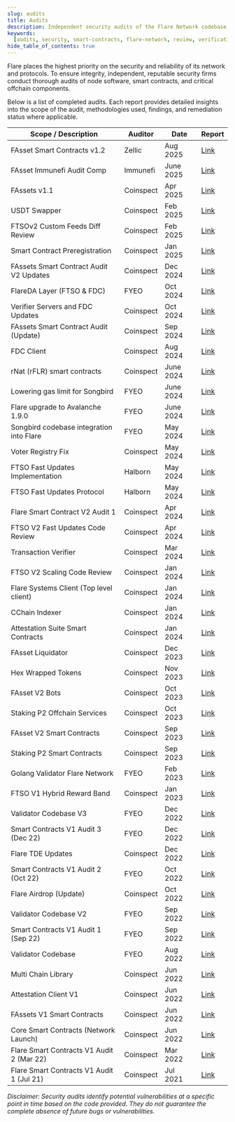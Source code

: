 ```yaml
---
slug: audits
title: Audits
description: Independent security audits of the Flare Network codebase, protocols, and smart contracts.
keywords:
  [audits, security, smart-contracts, flare-network, review, verification]
hide_table_of_contents: true
---
```


Flare places the highest priority on the security and reliability of its network and protocols.
To ensure integrity, independent, reputable security firms conduct thorough audits of node software, smart contracts, and critical offchain components.

Below is a list of completed audits.
Each report provides detailed insights into the scope of the audit, methodologies used, findings, and remediation status where applicable.

| Scope / Description                       | Auditor   | Date      | Report                                                                                                                                           |
| ----------------------------------------- | --------- | --------- | ------------------------------------------------------------------------------------------------------------------------------------------------ |
| FAsset Smart Contracts v1.2               | Zellic    | Aug 2025  | [Link](@site/static/pdf/audits/20250801-Zellic-Flare_FAssets_Audit_Report_08_2025.pdf)                                                           |
| FAsset Immunefi Audit Comp                | Immunefi  | June 2025 | [Link](https://immunefi.com/audit-competition/audit-comp-flare-fassets/leaderboard/)                                                             |
| FAssets v1.1                              | Coinspect | Apr 2025  | [Link](@site/static/pdf/audits/20250401-Coinspect-SmartContractAudit-Flare-FAssetCoreVault-v250506.pdf)                                          |
| USDT Swapper                              | Coinspect | Feb 2025  | [Link](@site/static/pdf/audits/20250201-Coinspect-SmartContractAudit-Flare-USDT_Swapper-v250327.pdf)                                             |
| FTSOv2 Custom Feeds Diff Review           | Coinspect | Feb 2025  | [Link](@site/static/pdf/audits/20250205-Coinspect-SmartContractAudit-Flare-FTSOv2CustomFeedsDiffReview-v240210.pdf)                              |
| Smart Contract Preregistration            | Coinspect | Jan 2025  | [Link](@site/static/pdf/audits/20250101-Coinspect-SmartContractAudit-Flare-Pre-Register&FTSOManagement-v250109.pdf)                              |
| FAssets Smart Contract Audit V2 Updates   | Coinspect | Dec 2024  | [Link](@site/static/pdf/audits/20241215-Coinspect-SmartContractAudit-Flare-FAssetV2Updates-v241217.pdf)                                          |
| FlareDA Layer (FTSO & FDC)                | FYEO      | Oct 2024  | [Link](@site/static/pdf/audits/20241001-FLARE-SecurityCodeReviewFLAREDataAvailabilityv1.0_Public.pdf)                                            |
| Verifier Servers and FDC Updates          | Coinspect | Oct 2024  | [Link](@site/static/pdf/audits/20241001-Coinspect-SourceCodeAudit-Flare-FDCv2-v250113.pdf)                                                       |
| FAssets Smart Contract Audit (Update)     | Coinspect | Sep 2024  | [Link](@site/static/pdf/audits/20240901-Coinspect-SmartContractAudit-Flare-FassetUpdate-v240910.pdf)                                             |
| FDC Client                                | Coinspect | Aug 2024  | [Link](@site/static/pdf/audits/20240801-Coinspect-Source_Code_Audit-Flare-FDCv1-v241004.pdf)                                                     |
| rNat (rFLR) smart contracts               | Coinspect | June 2024 | [Link](@site/static/pdf/audits/20240601-Coinspect-SmartContractSecurityReview-Flare-RNatContracts-v240701.pdf)                                   |
| Lowering gas limit for Songbird           | FYEO      | June 2024 | [Link](@site/static/pdf/audits/20240601-FYEO-Flare-Ongoing_Songbird_June_20th_1.0_Public.docx.pdf)                                               |
| Flare upgrade to Avalanche 1.9.0          | FYEO      | June 2024 | [Link](@site/static/pdf/audits/20240601-FYEO-Flare-Ongoing_Songbird_June_10th_1.0_Public.pdf)                                                    |
| Songbird codebase integration into Flare  | FYEO      | May 2024  | [Link](@site/static/pdf/audits/20240501-FYEO-FlareOngoingSongbird1.0_Public.pdf)                                                                 |
| Voter Registry Fix                        | Coinspect | May 2024  | [Link](@site/static/pdf/audits/20240501-Coinspect-Flare-SecurityReview-VoterRegistryFix-v240603.pdf)                                             |
| FTSO Fast Updates Implementation          | Halborn   | May 2024  | [Link](@site/static/pdf/audits/20240501-Halborn-FastUpdatesAudit.pdf)                                                                            |
| FTSO Fast Updates Protocol                | Halborn   | May 2024  | [Link](@site/static/pdf/audits/20240501-Halborn-FTSOFastUpdatesprotocolAudit.pdf)                                                                |
| Flare Smart Contract V2 Audit 1           | Coinspect | Apr 2024  | [Link](@site/static/pdf/audits/20230401-Coinspect-Flare-SourceCodeSecurityReview-SmartContractsV2-v240515.pdf)                                   |
| FTSO V2 Fast Updates Code Review          | Coinspect | Apr 2024  | [Link](@site/static/pdf/audits/20240401-Coinspect-Flare-SourceCodeSecurityReview-FastUpdates-v240612.pdf)                                        |
| Transaction Verifier                      | Coinspect | Mar 2024  | [Link](@site/static/pdf/audits/20240301-Coinspect-Flare-SourceCodeSecurityReview-TransactionVerifier-v240516.pdf)                                |
| FTSO V2 Scaling Code Review               | Coinspect | Jan 2024  | [Link](@site/static/pdf/audits/20240101-Coinspect-Flare-SourceCodeSecurityReview-FTSOScaling-v240515.pdf)                                        |
| Flare Systems Client (Top level client)   | Coinspect | Jan 2024  | [Link](@site/static/pdf/audits/20240101-Coinspect-Flare-SourceCodeSecurityReview-TopLevelClient-v240515.pdf)                                     |
| CChain Indexer                            | Coinspect | Jan 2024  | [Link](@site/static/pdf/audits/20240101-Coinspect-Flare-SourceCodeSecurityReview-CChainIndexer-v240409.pdf)                                      |
| Attestation Suite Smart Contracts         | Coinspect | Jan 2024  | [Link](@site/static/pdf/audits/20240101-Coinspect-Smart_Contract_Review-Flare_Attestation_Suite-v240220.pdf)                                     |
| FAsset Liquidator                         | Coinspect | Dec 2023  | [Link](@site/static/pdf/audits/20231207-Coinspect-Flare-Smart_Contract_Review-FAsset_Liquidator-v231207.pdf)                                     |
| Hex Wrapped Tokens                        | Coinspect | Nov 2023  | [Link](@site/static/pdf/audits/20231101-Coinspect-Flare-SmartContractAudit-HexWrappedTokens-v231211.pdf)                                         |
| FAsset V2 Bots                            | Coinspect | Oct 2023  | [Link](@site/static/pdf/audits/20231001-Coinspect-Flare-Source_Code_Review-FAsset_Bots-v240220.pdf)                                              |
| Staking P2 Offchain Services              | Coinspect | Oct 2023  | [Link](@site/static/pdf/audits/20231001-Coinspect-Flare-Source_Code_Review-Staking_P2-Offchain_Services-v240220.pdf)                             |
| FAsset V2 Smart Contracts                 | Coinspect | Sep 2023  | [Link](@site/static/pdf/audits/20230901-Coinspect-Flare-Smart_Contract_Review-FAsset_V2-v240220.pdf)                                             |
| Staking P2 Smart Contracts                | Coinspect | Sep 2023  | [Link](@site/static/pdf/audits/20230901-Coinspect-Flare-Smart_Contract_Review-StakingP2-v240220.pdf)                                             |
| Golang Validator Flare Network            | FYEO      | Feb 2023  | [Link](@site/static/pdf/audits/20230201-FlareNetworksLtd.-SecureCodeReviewof_Golang_Validator_on_the_Flare_Network_v1.0_February_Public.pdf)     |
| FTSO V1 Hybrid Reward Band                | Coinspect | Jan 2023  | [Link](@site/static/pdf/audits/20230101-Coinspect-SmartContractAudit-FlareHybridBandRewardv230220.pdf)                                           |
| Validator Codebase V3                     | FYEO      | Dec 2022  | [Link](@site/static/pdf/audits/20221201-FlareNetworksLtd.-Dec2022-SecureCodeReviewofSoliditySmartContractsontheFlareNetworkv1.0_Public.pdf)      |
| Smart Contracts V1 Audit 3 (Dec 22)       | FYEO      | Dec 2022  | [Link](@site/static/pdf/audits/20221201-FlareNetworksLtd.-Dec2022-SecureCodeReviewofSoliditySmartContractsontheFlareNetworkv1.0_Public.pdf)      |
| Flare TDE Updates                         | Coinspect | Dec 2022  | [Link](@site/static/pdf/audits/20221201-Coinspect-SmartContractAudit-FlareTDEUpdates-v221220.pdf)                                                |
| Smart Contracts V1 Audit 2 (Oct 22)       | FYEO      | Oct 2022  | [Link](@site/static/pdf/audits/20221001-Flare_Networks_Ltd.-Secure_Code_Review_of_Solidity_Smart_Contracts_on_the_Flare_Network_v1.0_Public.pdf) |
| Flare Airdrop (Update)                    | Coinspect | Oct 2022  | [Link](@site/static/pdf/audits/20221001-Coinspect-Smart_Contract_Audit-Flare_Airdrop_Update-v221109.pdf)                                         |
| Validator Codebase V2                     | FYEO      | Sep 2022  | [Link](@site/static/pdf/audits/20220901-Flare_Networks_Ltd.-Secure_Code_Review_of_the_Flare_Validator_V2-Report_v1.0_Public.pdf)                 |
| Smart Contracts V1 Audit 1 (Sep 22)       | FYEO      | Sep 2022  | [Link](@site/static/pdf/audits/20220901-Flare_Networks_Ltd.-Secure_Code_Review_of_Solidity_Contracts_on_the_Flare_Network_v1.0_public.pdf)       |
| Validator Codebase                        | FYEO      | Aug 2022  | [Link](@site/static/pdf/audits/20220801-Flare_Networks_Ltd.-Secure_Code_Review_of_the_Flare_Network's_Validator_Codebase_v1.0_Public.pdf)        |
| Multi Chain Library                       | Coinspect | Jun 2022  | [Link](@site/static/pdf/audits/20220601-Coinspect-Flare-Source_Code_Review-Multichain_Client_Library-v240220.pdf)                                |
| Attestation Client V1                     | Coinspect | Jun 2022  | [Link](@site/static/pdf/audits/20220601-Coinspect-Flare-Source_Code_Review-Attestation_Client-v240220.pdf)                                       |
| FAssets V1 Smart Contracts                | Coinspect | Jun 2022  | [Link](@site/static/pdf/audits/20220601-Coinspect_Smart_Contract_Audit_fAsset_v220829.pdf)                                                       |
| Core Smart Contracts (Network Launch)     | Coinspect | Jun 2022  | [Link](@site/static/pdf/audits/20220601-Coinspect-Smart_Contract_Audit-Flare_Network_Launch.pdf)                                                 |
| Flare Smart Contracts V1 Audit 2 (Mar 22) | Coinspect | Mar 2022  | [Link](@site/static/pdf/audits/20220201-Coinspect-Smart_Contract_Audit-Flare.pdf)                                                                |
| Flare Smart Contracts V1 Audit 1 (Jul 21) | Coinspect | Jul 2021  | [Link](@site/static/pdf/audits/20210701-Coinspect-Smart_Contract_Audit-Flare.pdf)                                                                |

_Disclaimer: Security audits identify potential vulnerabilities at a specific point in time based on the code provided.
They do not guarantee the complete absence of future bugs or vulnerabilities._
